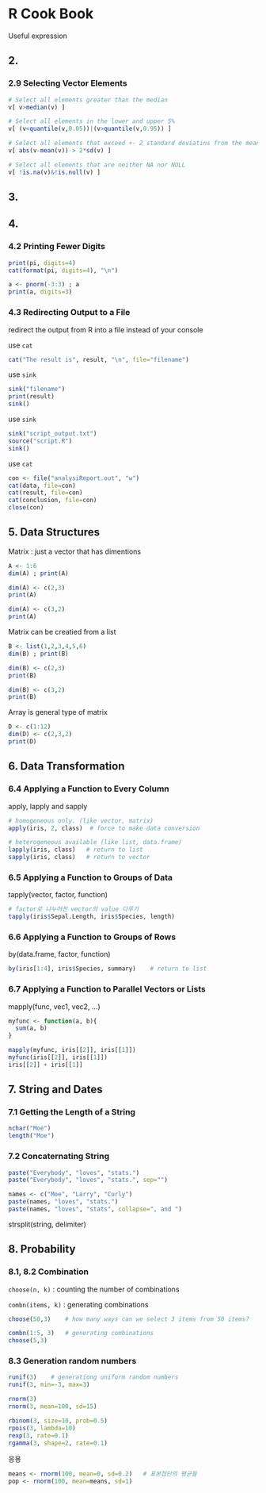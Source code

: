 R Cook Book
====================================================

Useful expression

## 2.

### 2.9 Selecting Vector Elements

```r
# Select all elements greater than the median
v[ v>median(v) ]

# Select all elements in the lower and upper 5%
v[ (v<quantile(v,0.05))|(v>quantile(v,0.95)) ]

# Select all elements that exceed +- 2 standard deviatins from the mean
v[ abs(v-mean(v)) > 2*sd(v) ]

# Select all elements that are neither NA nor NULL
v[ !is.na(v)&!is.null(v) ]
```

## 3.

## 4. 

### 4.2 Printing Fewer Digits

```r
print(pi, digits=4)
cat(format(pi, digits=4), "\n")

a <- pnorm(-3:3) ; a
print(a, digits=3)
```

### 4.3 Redirecting Output to a File

redirect the output from R into a file instead of your console

use `cat`
```r
cat("The result is", result, "\n", file="filename")
```

use `sink`
```r
sink("filename")
print(result)
sink()
```

use `sink` 
```r
sink("script_output.txt")
source("script.R")
sink()
```

use `cat`
```r
con <- file("analysiReport.out", "w")
cat(data, file=con)
cat(result, file=con)
cat(conclusion, file=con)
close(con)
```

## 5. Data Structures

Matrix : just a vector that has dimentions

```r
A <- 1:6
dim(A) ; print(A)

dim(A) <- c(2,3)
print(A)

dim(A) <- c(3,2)
print(A)
```

Matrix can be creatied from a list

```r
B <- list(1,2,3,4,5,6)
dim(B) ; print(B)

dim(B) <- c(2,3)
print(B)

dim(B) <- c(3,2)
print(B)
```

Array is general type of matrix

```r
D <- c(1:12)
dim(D) <- c(2,3,2)
print(D)
```

## 6. Data Transformation

### 6.4 Applying a Function to Every Column

apply, lapply and sapply

```r
# homogeneous only. (like vector, matrix)
apply(iris, 2, class)  # force to make data conversion

# heterogeneous available (like list, data.frame)
lapply(iris, class)   # return to list
sapply(iris, class)   # return to vector
```

### 6.5 Applying a Function to Groups of Data

tapply(vector, factor, function)

```r
# factor로 나누어진 vector의 value 다루기
tapply(iris$Sepal.Length, iris$Species, length)
```

### 6.6 Applying a Function to Groups of Rows

by(data.frame, factor, function)

```r
by(iris[1:4], iris$Species, summary)    # return to list

```

### 6.7 Applying a Function to Parallel Vectors or Lists

mapply(func, vec1, vec2, ...)

```r
myfunc <- function(a, b){
  sum(a, b)
}

mapply(myfunc, iris[[2]], iris[[1]])
myfunc(iris[[2]], iris[[1]])
iris[[2]] + iris[[1]]
```

## 7. String and Dates

### 7.1 Getting the Length of a String 

```r
nchar("Moe")
length("Moe")
```

### 7.2 Concaternating String 

```r
paste("Everybody", "loves", "stats.")
paste("Everybody", "loves", "stats.", sep="")

names <- c("Moe", "Larry", "Curly")
paste(names, "loves", "stats.")
paste(names, "loves", "stats", collapse=", and ")
```

strsplit(string, delimiter)

## 8. Probability

### 8.1, 8.2 Combination

`choose(n, k)` : counting the number of combinations 

`combn(items, k)` : generating combinations

```r
choose(50,3)    # how many ways can we select 3 items from 50 items?

combn(1:5, 3)   # generating combinations
choose(5,3)
```

### 8.3 Generation random numbers

```r
runif(3)    # generationg uniform random numbers
runif(3, min=-3, max=3)

rnorm(3)
rnorm(3, mean=100, sd=15)

rbinom(3, size=10, prob=0.5)
rpois(3, lambda=10)
rexp(3, rate=0.1)
rgamma(3, shape=2, rate=0.1)
```

응용

```r
means <- rnorm(100, mean=0, sd=0.2)   # 표본집단의 평균들
pop <- rnorm(100, mean=means, sd=1)
```


